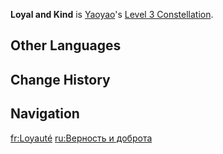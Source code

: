 {{Constellation Infobox
|image         = Constellation Loyal and Kind.png
|character     = Yaoyao
|level         = 3
|description   = Increases the Level of [[Raphanus Sky Cluster]] by 3.<br />Maximum upgrade level is 15.
|utility1      = Talent Level Increase
|utility2      = Elemental Skill Level Increase
}}
'''Loyal and Kind''' is [[Yaoyao]]'s [[Level 3 Constellation]].

==Other Languages==
{{Other Languages
|en      = Loyal and Kind
|zhs     = 墩墩善道
|zhs_rm  = Dūndūn Shàndào
|zht     = 墩墩善道
|zht_rm  = Dūndūn Shàndào
|zh_tl   = 
|ja      = 懇々善道
|ja_rm   = Konkon Zendou
|ja_tl   = Sincere Part of Virtue
|ko      = 올곧은 길
|ko_tl   = The Right Path
|es      = Lealtad bondadosa
|es_tl   = Kind Loyalty
|fr      = Loyauté
|fr_tl   = Loyalty
|ru      = Верность и доброта
|ru_tl   = Loyalty and Kindness
|th      = Loyal and Kind
|vi      = Tận Tụy Tốt Bụng
|vi_tl   = 
|de      = Liebevolle Loyalität
|de_tl   = Affectionate Loyalty
|id      = Loyal and Kind
|pt      = Lealdade e Gentileza
|pt_tl   = 
|tr      = Sadık ve Kibar
|tr_tl   = 
|it      = Lealtà e gentilezza
|it_tl   = Loyalty and Kindness
}}

==Change History==
{{Change History|3.4}}

==Navigation==
{{Talent Navbox|Yaoyao}}

[[fr:Loyauté]]
[[ru:Верность и доброта]]